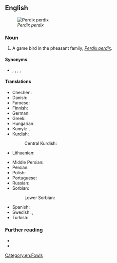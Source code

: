 ==English==
[[File:Perdix_perdix_(Marek_Szczepanek).jpg|thumb|''Perdix perdix'']]

===Noun===
{{en-noun}}

# A game bird in the pheasant family, ''[[Perdix perdix]]''.

====Synonyms====
* {{l|en|attagen}} {{q|obsolete}}, {{l|en|Englishman}}, {{l|en|English partridge}}, {{l|en|hun}}, {{l|en|Hungarian partridge}}

====Translations====
{{trans-top|''Perdix perdix''}}
* Chechen: {{t|ce|бецамеъ}}
* Danish: {{t+|da|agerhøne|c}}
* Faroese: {{t|fo|akurhøna|f}}
* Finnish: {{t+|fi|peltopyy}}
* German: {{t+|de|Rebhuhn|n}}
* Greek: {{t|el|καμπίσια πέρδικα|f}}
* Hungarian: {{t+|hu|fogoly}}
* Kumyk: {{t|kum|къакъма}}, {{t|kum|чил}}
* Kurdish:
*: Central Kurdish: {{t|ckb|زِڕەکەو}}
* Lithuanian: {{t+|lt|kurapka}}
{{trans-mid}}
* Middle Persian: {{t|pal|𐭲𐭩𐭧𐭥𐭪|tr=tīhōg|sc=Phli}}
* Persian: {{t+|fa|تیهو|tr=tihu|sc=fa-Arab}}
* Polish: {{t+|pl|kuropatwa|f}}
* Portuguese: {{t|pt|perdiz-cinzenta|f}}
* Russian: {{t|ru|се́рая куропа́тка|f}}
* Sorbian:
*: Lower Sorbian: {{t|dsb|kurwota|f}}
* Spanish: {{t|es|perdiz pardilla|f}}
* Swedish: {{t+|sv|rapphöna|c}}, {{t+|sv|åkerhöna|c}}
* Turkish: {{t+|tr|çil keklik}}
{{trans-bottom}}

===Further reading===
* {{pedia}}
* {{specieslite|Perdix perdix|i=1}}

[[Category:en:Fowls]]
